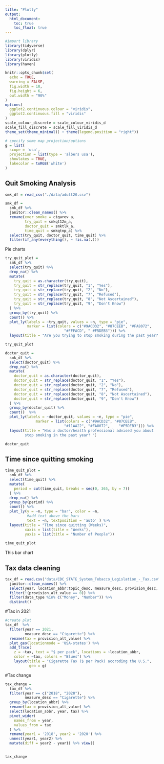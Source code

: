 ```yaml
---
title: "Plotly"
output: 
  html_document:
    toc: true
    toc_float: true
---
```



```r
#import library
library(tidyverse)
library(dplyr)
library(plotly)
library(viridis)
library(haven)

knitr::opts_chunk$set(
  echo = TRUE,
  warning = FALSE,
  fig.width = 10,
  fig.height = 6,
  out.width = "90%"
)
options(
  ggplot2.continuous.colour = "viridis",
  ggplot2.continuous.fill = "viridis"
)
scale_colour_discrete = scale_colour_viridis_d
scale_fill_discrete = scale_fill_viridis_d
theme_set(theme_minimal() + theme(legend.position = "right"))

# specify some map projection/options
g = list(
  scope = 'usa',
  projection = list(type = 'albers usa'),
  showlakes = TRUE,
  lakecolor = toRGB('white')
)
```


## Quit Smoking Analysis
```r
smk_df = read_csv("./data/adult20.csv")

smk_df = 
  smk_df %>% 
  janitor::clean_names() %>% 
  rename(ever_smoke = cigarev_a, 
         try_quit = smkqt12m_a, 
         doctor_quit = smktlk_a, 
         time_quit = smkqtnp_a) %>%
  select(try_quit, doctor_quit, time_quit) %>% 
  filter(if_any(everything(), ~ !is.na(.)))
```

Pie charts
```r
try_quit_plot = 
  smk_df %>% 
  select(try_quit) %>% 
  drop_na() %>% 
  mutate(
    try_quit = as.character(try_quit),
    try_quit = str_replace(try_quit, "1", "Yes"),
    try_quit = str_replace(try_quit, "2", "No"),
    try_quit = str_replace(try_quit, "7", "Refused"),
    try_quit = str_replace(try_quit, "8", "Not Ascertained"),
    try_quit = str_replace(try_quit, "9", "Don't Know")
  ) %>% 
  group_by(try_quit) %>% 
  count() %>% 
  plot_ly(labels = ~try_quit, values = ~n, type = "pie",
          marker = list(colors = c("#9ACD32", "#87CEEB", "#FA8072", 
                           "#FFFACD", "	#F5DEB3"))) %>% 
  layout(title = "Are you trying to stop smoking during the past year? ")

try_quit_plot
```


```r
doctor_quit = 
  smk_df %>% 
  select(doctor_quit) %>% 
  drop_na() %>% 
  mutate(
    doctor_quit = as.character(doctor_quit),
    doctor_quit = str_replace(doctor_quit, "1", "Yes"),
    doctor_quit = str_replace(doctor_quit, "2", "No"),
    doctor_quit = str_replace(doctor_quit, "7", "Refused"),
    doctor_quit = str_replace(doctor_quit, "8", "Not Ascertained"),
    doctor_quit = str_replace(doctor_quit, "9", "Don't Know")
  ) %>% 
  group_by(doctor_quit) %>% 
  count()  %>% 
  plot_ly(labels = ~doctor_quit, values = ~n, type = "pie",
              marker = list(colors = c("#9ACD32", "#87CEEB", 
                           "#11AA22", "#FA8072",	"#F5DEB3"))) %>% 
  layout(title = "Has a doctor/health professional advised you about 
         stop smoking in the past year? ")

doctor_quit
```


## Time since quitting smoking
```r
time_quit_plot = 
  smk_df %>% 
  select(time_quit) %>% 
  mutate(
    period = cut(time_quit, breaks = seq(0, 365, by = 7))
  ) %>% 
  drop_na() %>% 
  group_by(period) %>% 
  count() %>% 
  plot_ly(y = ~n, type = "bar", color = ~n,
          #add text above the bars
          text = ~n, textposition = 'auto' ) %>% 
  layout(title = "Time since quitting (Weeks)", 
         xaxis = list(title = "Weeks"),
         yaxis = list(title = "Number of People"))
  
time_quit_plot
```

This bar chart 


## Tax data cleaning
```r
tax_df = read.csv("data/CDC_STATE_System_Tobacco_Legislation_-_Tax.csv") %>% 
  janitor::clean_names() %>% 
  select(year, location_abbr:topic_desc, measure_desc, provision_desc, provision_alt_value, data_type, geo_location) %>% 
  filter(!(provision_alt_value == 0)) %>% 
  filter(data_type %in% c("Money", "Number")) %>% 
  distinct()
```


#Tax in 2021
```r
#create plot
tax_df  %>% 
  filter(year == 2021, 
         measure_desc == "Cigarette") %>% 
  rename(tax = provision_alt_value) %>% 
  plot_geo(locationmode = 'USA-states') %>% 
  add_trace(
    z = ~tax, text = "$ per pack", locations = ~location_abbr,
    color = ~tax, colors = "Blues") %>% 
    layout(title = "Cigarette Tax ($ per Pack) accroding the U.S.",
           geo = g)
```


#Tax change
```r
tax_change =
  tax_df %>% 
  filter(year == c("2018", "2020"), 
         measure_desc == "Cigarette") %>% 
  group_by(location_abbr) %>% 
  rename(tax = provision_alt_value) %>% 
  select(location_abbr, year, tax) %>% 
  pivot_wider(
    names_from = year,
    values_from = tax
  ) %>% 
  rename(year1 = '2018', year2 = '2020') %>% 
  unnest(year1, year2) %>% 
  mutate(diff = year2 - year1) %>% view()
  

tax_change
```



